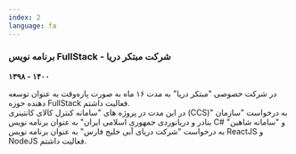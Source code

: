 ```yaml
---
index: 2
language: fa
---
```


### برنامه نویس FullStack - شرکت مبتکر دریا

**۱۳۹۸ - ۱۴۰۰**

در شرکت خصوصی "مبتکر دریا" به مدت ۱۶ ماه به صورت پاره‌وقت به عنوان توسعه دهنده حوزه FullStack فعالیت داشتم.  
در این مدت در پروژه های "سامانه کنترل کالای کانتینری (CCS)" به درخواست "سازمان بنادر و دریانوردی جمهوری اسلامی ایران" به عنوان برنامه نویس C# و "سامانه شاهین" به درخواست "شرکت دریای آبی خلیج فارس" به عنوان برنامه نویس ReactJS و NodeJS فعالیت داشتم.
